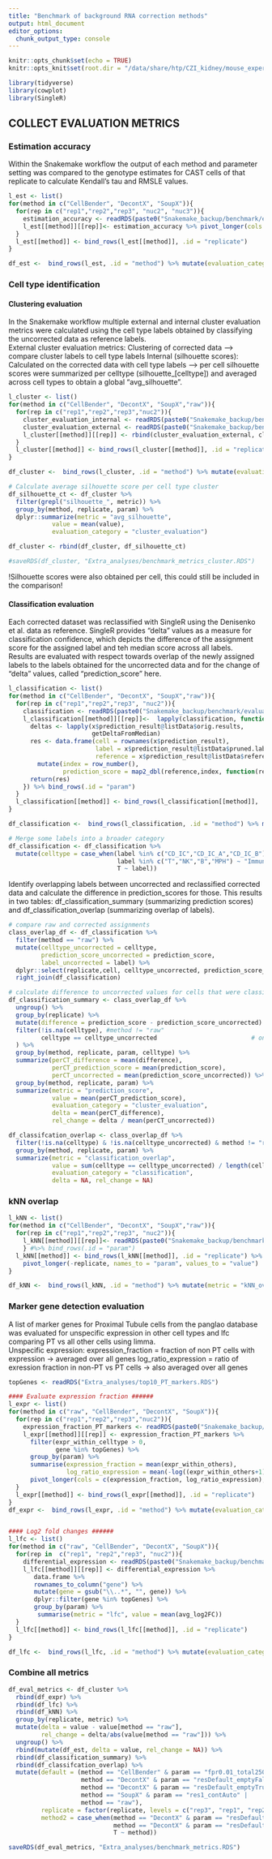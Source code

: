 ```yaml
---
title: "Benchmark of background RNA correction methods"
output: html_document
editor_options: 
  chunk_output_type: console
---
```


```r
knitr::opts_chunk$set(echo = TRUE)
knitr::opts_knit$set(root.dir = "/data/share/htp/CZI_kidney/mouse_experiments/backgroundRNA")

library(tidyverse)
library(cowplot)
library(SingleR)
```

## COLLECT EVALUATION METRICS

### Estimation accuracy

Within the Snakemake workflow the output of each method and parameter setting was compared to the genotype estimates for CAST cells of that replicate to calculate Kendall's tau and RMSLE values.

```r
l_est <- list()
for(method in c("CellBender", "DecontX", "SoupX")){
  for(rep in c("rep1","rep2","rep3", "nuc2", "nuc3")){ 
    estimation_accuracy <- readRDS(paste0("Snakemake_backup/benchmark/evaluation/",method,"/",rep,"/estimation_accuracy.RDS"))
    l_est[[method]][[rep]]<- estimation_accuracy %>% pivot_longer(cols = c("tau","rmsle"), names_to = "metric")
  }
  l_est[[method]] <- bind_rows(l_est[[method]], .id = "replicate")
} 

df_est <-  bind_rows(l_est, .id = "method") %>% mutate(evaluation_category = "estimation_accuracy")
```

### Cell type identification

#### Clustering evaluation

In the Snakemake workflow multiple external and internal cluster evaluation metrics were calculated using the cell type labels obtained by classifying the uncorrected data as reference labels.  
External cluster evaluation metrics: Clustering of corrected data --> compare cluster labels to cell type labels
Internal (silhouette scores): Calculated on the corrected data with cell type labels --> per cell silhouette scores were summarized per celltype (silhouette_[celltype]) and averaged across cell types to obtain a global "avg_silhouette".

```r
l_cluster <- list()
for(method in c("CellBender", "DecontX", "SoupX","raw")){
  for(rep in c("rep1","rep2","rep3","nuc2")){ 
    cluster_evaluation_internal <- readRDS(paste0("Snakemake_backup/benchmark/evaluation/",method,"/",rep,"/cluster_evaluation_internal_cor.RDS"))
    cluster_evaluation_external <- readRDS(paste0("Snakemake_backup/benchmark/evaluation/",method,"/",rep,"/cluster_evaluation_external_cor.RDS"))
    l_cluster[[method]][[rep]] <- rbind(cluster_evaluation_external, cluster_evaluation_internal)
  }
  l_cluster[[method]] <- bind_rows(l_cluster[[method]], .id = "replicate")
} 

df_cluster <-  bind_rows(l_cluster, .id = "method") %>% mutate(evaluation_category = "cluster_evaluation")

# Calculate average silhouette score per cell type cluster
df_silhouette_ct <- df_cluster %>% 
  filter(grepl("silhouette_", metric)) %>% 
  group_by(method, replicate, param) %>% 
  dplyr::summarize(metric = "avg_silhouette",
            value = mean(value),
            evaluation_category = "cluster_evaluation")

df_cluster <- rbind(df_cluster, df_silhouette_ct)

#saveRDS(df_cluster, "Extra_analyses/benchmark_metrics_cluster.RDS")
```

!Silhouette scores were also obtained per cell, this could still be included in the comparison!

#### Classification evaluation

Each corrected dataset was reclassified with SingleR using the Denisenko et al. data as reference. SingleR provides "delta" values as a measure for classification confidence, which depicts the difference of the assignment score for the assigned label and teh median score across all labels.  
Results are evaluated with respect towards overlap of the newly assigned labels to the labels obtained for the uncorrected data and for the change of "delta" values, called "prediction_score" here. 

```r
l_classification <- list()
for(method in c("CellBender", "DecontX", "SoupX","raw")){
  for(rep in c("rep1","rep2","rep3", "nuc2")){ 
    classification <- readRDS(paste0("Snakemake_backup/benchmark/evaluation/",method,"/",rep,"/classification_evaluation.RDS"))
    l_classification[[method]][[rep]]<-  lapply(classification, function(x){
      deltas <- lapply(x$prediction_result@listData$orig.results, 
                       getDeltaFromMedian)
      res <- data.frame(cell = rownames(x$prediction_result),
                        label = x$prediction_result@listData$pruned.labels,
                        reference = x$prediction_result@listData$reference) %>% 
        mutate(index = row_number(),
               prediction_score = map2_dbl(reference,index, function(ref,i)deltas[[ref]][i]))
      return(res)
    }) %>% bind_rows(.id = "param")
  }
  l_classification[[method]] <- bind_rows(l_classification[[method]], .id = "replicate")
} 

df_classification <-  bind_rows(l_classification, .id = "method") %>% mutate(evaluation_category = "classification_evaluation")

# Merge some labels into a broader category
df_classification <- df_classification %>% 
  mutate(celltype = case_when(label %in% c("CD_IC","CD_IC_A","CD_IC_B") ~ "CD_IC",
                              label %in% c("T","NK","B","MPH") ~ "Immune",
                              T ~ label))

```


Identify overlapping labels between uncorrected and reclassified corrected data and calculate the difference in prediction_scores for those. 
This results in two tables: df_classification_summary (summarizing prediction scores) and df_classification_overlap (summarizing overlap of labels).  

```r
# compare raw and corrected assignments
class_overlap_df <- df_classification %>% 
  filter(method == "raw") %>% 
  mutate(celltype_uncorrected = celltype, 
         prediction_score_uncorrected = prediction_score,
         label_uncorrected = label) %>% 
  dplyr::select(replicate,cell, celltype_uncorrected, prediction_score_uncorrected, label_uncorrected) %>% 
  right_join(df_classification)

# calculate difference to uncorrected values for cells that were classified the same:
df_classification_summary <- class_overlap_df %>% 
  ungroup() %>% 
  group_by(replicate) %>% 
  mutate(difference = prediction_score - prediction_score_uncorrected) %>%
  filter(!is.na(celltype), #method != "raw"
         celltype == celltype_uncorrected                          # only consider overlapping labels, so that prediction scores are not compared across cell types
  ) %>%  
  group_by(method, replicate, param, celltype) %>% 
  summarize(perCT_difference = mean(difference),
            perCT_prediction_score = mean(prediction_score),
            perCT_uncorrected = mean(prediction_score_uncorrected)) %>% 
  group_by(method, replicate, param) %>% 
  summarize(metric = "prediction_score",
            value = mean(perCT_prediction_score),
            evaluation_category = "cluster_evaluation",
            delta = mean(perCT_difference),
            rel_change = delta / mean(perCT_uncorrected))

df_classifcation_overlap <- class_overlap_df %>% 
  filter(!is.na(celltype) & !is.na(celltype_uncorrected) & method != "raw") %>% 
  group_by(method, replicate, param) %>% 
  summarize(metric = "classification_overlap",
            value = sum(celltype == celltype_uncorrected) / length(celltype),
            evaluation_category = "classification",
            delta = NA, rel_change = NA)
```

### kNN overlap

```r
l_kNN <- list()
for(method in c("CellBender", "DecontX", "SoupX","raw")){
  for(rep in c("rep1","rep2","rep3", "nuc2")){ 
    l_kNN[[method]][[rep]]<- readRDS(paste0("Snakemake_backup/benchmark/evaluation/",method,"/",rep,"/kNN_overlap.RDS")) 
    } #%>% bind_rows(.id = "param")
  l_kNN[[method]] <- bind_rows(l_kNN[[method]], .id = "replicate") %>% 
    pivot_longer(-replicate, names_to = "param", values_to = "value")
}

df_kNN <-  bind_rows(l_kNN, .id = "method") %>% mutate(metric = "kNN_overlap", evaluation_category = "cluster_evaluation")
```


### Marker gene detection evaluation

A list of marker genes for Proximal Tubule cells from the panglao database was evaluated for unspecific expression in other cell types and lfc comparing PT vs all other cells using limma.  
Unspecific expression: expression_fraction  = fraction of non PT cells with expression -> averaged over all genes
                       log_ratio_expression = ratio of exression fraction in non-PT vs PT cells -> also averaged over all genes
                       
```r
topGenes <- readRDS("Extra_analyses/top10_PT_markers.RDS")

#### Evaluate expression fraction ######
l_expr <- list()
for(method in c("raw", "CellBender", "DecontX", "SoupX")){
  for(rep in c("rep1","rep2","rep3","nuc2")){ 
    expression_fraction_PT_markers <- readRDS(paste0("Snakemake_backup/benchmark/evaluation/",method,"/",rep,"/expression_fraction_PT_markers.RDS"))
    l_expr[[method]][[rep]] <- expression_fraction_PT_markers %>% 
      filter(expr_within_celltype > 0,
             gene %in% topGenes) %>% 
      group_by(param) %>% 
      summarise(expression_fraction = mean(expr_within_others),
                log_ratio_expression = mean(-log((expr_within_others+1)/(expr_within_celltype + 1)))) %>% 
      pivot_longer(cols = c(expression_fraction, log_ratio_expression), names_to = "metric", values_to = "value")
  }
  l_expr[[method]] <- bind_rows(l_expr[[method]], .id = "replicate")
} 
df_expr <-  bind_rows(l_expr, .id = "method") %>% mutate(evaluation_category = "marker_evaluation")


#### Log2 fold changes ######
l_lfc <- list()
for(method in c("raw", "CellBender", "DecontX", "SoupX")){
  for(rep in  c("rep1", "rep2","rep3", "nuc2")){ 
    differential_expression <- readRDS(paste0("Snakemake_backup/benchmark/evaluation/",method,"/",rep,"/differential_expression_seurat.RDS"))
    l_lfc[[method]][[rep]] <- differential_expression %>% 
       data.frame %>% 
       rownames_to_column("gene") %>% 
       mutate(gene = gsub("\\..*", "", gene)) %>% 
       dplyr::filter(gene %in% topGenes) %>% 
       group_by(param) %>% 
        summarise(metric = "lfc", value = mean(avg_log2FC))
  }
  l_lfc[[method]] <- bind_rows(l_lfc[[method]], .id = "replicate")
} 

df_lfc <-  bind_rows(l_lfc, .id = "method") %>% mutate(evaluation_category = "marker_evaluation")
```

### Combine all metrics

```r
df_eval_metrics <- df_cluster %>% 
  rbind(df_expr) %>% 
  rbind(df_lfc) %>% 
  rbind(df_kNN) %>% 
  group_by(replicate, metric) %>% 
  mutate(delta = value - value[method == "raw"],
         rel_change = delta/abs(value[method == "raw"])) %>% 
  ungroup() %>% 
  rbind(mutate(df_est, delta = value, rel_change = NA)) %>% 
  rbind(df_classification_summary) %>% 
  rbind(df_classifcation_overlap) %>% 
  mutate(default = (method == "CellBender" & param == "fpr0.01_total25000" |
                    method == "DecontX" & param == "resDefault_emptyFalse" |
                    method == "DecontX" & param == "resDefault_emptyTrue" |
                    method == "SoupX" & param == "res1_contAuto" |
                    method == "raw"),
         replicate = factor(replicate, levels = c("rep3", "rep1", "rep2", "nuc3", "nuc2")),
         method2 = case_when(method == "DecontX" & param == "resDefault_emptyFalse" ~ "DecontX_default",
                             method == "DecontX" & param == "resDefault_emptyTrue" ~ "DecontX_background",
                             T ~ method)) 

saveRDS(df_eval_metrics, "Extra_analyses/benchmark_metrics.RDS")
``` 
